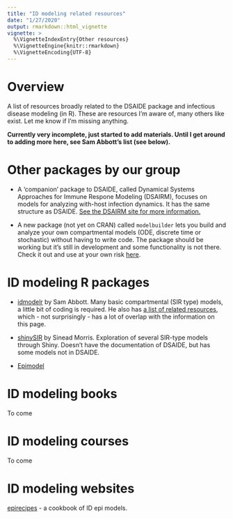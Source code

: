 ```yaml
---
title: "ID modeling related resources"
date: "1/27/2020"
output: rmarkdown::html_vignette
vignette: >
  %\VignetteIndexEntry{Other resources}
  %\VignetteEngine{knitr::rmarkdown}
  %\VignetteEncoding{UTF-8}
---
```


# Overview

A list of resources broadly related to the DSAIDE package and infectious disease modeling (in R).
These are resources I'm aware of, many others like exist. Let me know if I'm missing anything.

**Currently very incomplete, just started to add materials. Until I get around to adding more here, see Sam Abbott's list (see below).**

# Other packages by our group

* A 'companion' package to DSAIDE, called Dynamical Systems Approaches for Immune Respone Modeling (DSAIRM), focuses on models for analyzing with-host infection dynamics. It has the same structure as DSAIDE. [See the DSAIRM site for more information.](https://ahgroup.github.io/DSAIRM)

* A new package (not yet on CRAN) called `modelbuilder` lets you build and analyze your own compartmental models (ODE, discrete time or stochastic) without having to write code. The package should be working but it's still in development and some functionality is not there. Check it out and use at your own risk [here](https://ahgroup.github.io/modelbuilder/).

# ID modeling R packages

* [idmodelr](https://www.samabbott.co.uk/idmodelr/) by Sam Abbott. Many basic compartmental (SIR type) models, a little bit of coding is required. He also has [a list of related resources](https://www.samabbott.co.uk/idmodelr/articles/resources.html), which - not surprisingly - has a lot of overlap with the information on this page.

* [shinySIR](https://github.com/SineadMorris/shinySIR) by Sinead Morris. Exploration of several SIR-type models through Shiny. Doesn't have the documentation of DSAIDE, but has some models not in DSAIDE.

* [Epimodel](https://www.epimodel.org/)

# ID modeling books

To come

# ID modeling courses

To come

# ID modeling websites

[epirecipes](http://epirecip.es/) - a cookbook of ID epi models.
